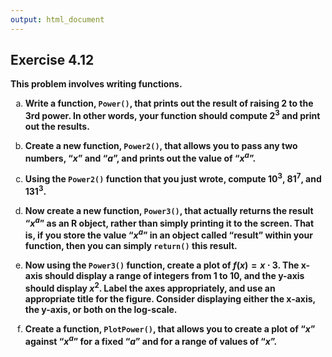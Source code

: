 ```yaml
---
output: html_document
---
```


## Exercise 4.12

__This problem involves writing functions.__

a. __Write a function, `Power()`, that prints out the result of raising 2 to the 3rd power. In other words, your function should compute $2^3$ and print out the results.__

<!-- enter your solution here -->

b. __Create a new function, `Power2()`, that allows you to pass any two numbers, "$x$" and "$a$", and prints out the value of "$x^a$".__

<!-- enter your solution here -->

c. __Using the `Power2()` function that you just wrote, compute $10^3$, $81^7$, and $131^3$.__

<!-- enter your solution here -->

d. __Now create a new function, `Power3()`, that actually returns the result "$x^a$" as an R object, rather than simply printing it to the screen. That is, if you store the value "$x^a$" in an object called "result" within your function, then you can simply `return()` this result.__

<!-- enter your solution here -->

e. __Now using the `Power3()` function, create a plot of $f(x)=x \cdot 3$. The x-axis should display a range of integers from 1 to 10, and the y-axis should display $x^2$. Label the axes appropriately, and use an appropriate title for the figure. Consider displaying either the x-axis, the y-axis, or both on the log-scale.__

<!-- enter your solution here -->

f. __Create a function, `PlotPower()`, that allows you to create a plot of "$x$" against "$x^a$" for a fixed "$a$" and for a range of values of "$x$".__

<!-- enter your solution here -->
